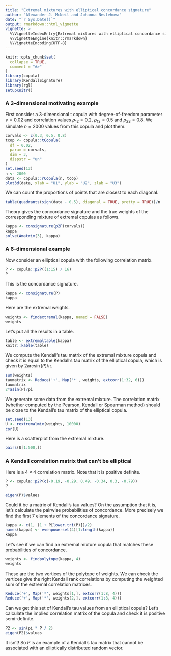 ```yaml
---
title: "Extremal mixtures with elliptical concordance signature"
author: "Alexander J. McNeil and Johanna Neslehova"
date: "`r Sys.Date()`"
output: rmarkdown::html_vignette
vignette: >
  %\VignetteIndexEntry{Extremal mixtures with elliptical concordance signature}
  %\VignetteEngine{knitr::rmarkdown}
  %\VignetteEncoding{UTF-8}
---
```


```r
knitr::opts_chunk$set(
  collapse = TRUE,
  comment = "#>"
)
library(copula)
library(KendallSignature)
library(rgl)
setupKnitr()
```

### A 3-dimensional motivating example

First consider a 3-dimensional t copula with degree-of-freedom parameter $\nu = 0.02$ and correlation values $\rho_{12} = 0.2$, $\rho_{13} = 0.5$ and $\rho_{23} = 0.8$. We simulate $n = 2000$ values from this copula and plot them.

```r
corvals <- c(0.3, 0.5, 0.8)
tcop <- copula::tCopula(
  df = 0.02,
  param = corvals,
  dim = 3,
  dispstr = "un"
)
set.seed(13)
n <- 2000
data <- copula::rCopula(n, tcop)
plot3d(data, xlab = "U1", ylab = "U2", zlab = "U3")
```

We can count the proportions of points that are closest to each diagonal.

```r
table(quadrants(sign(data - 0.5), diagonal = TRUE, pretty = TRUE))/n
```

Theory gives the concordance signature and the true weights of the corresponding mixture of extremal copulas as follows.

```r
kappa <- consignature(p2P(corvals))
kappa
solve(Amatrix(3), kappa)
```

### A 6-dimensional example

Now consider an elliptical copula with the following correlation matrix.

```r
P <- copula::p2P((1:15) / 16)
P
```

This is the concordance signature.
```r
kappa <- consignature(P)
kappa
```

Here are the extremal weights.
```r
weights <- findextremal(kappa, named = FALSE)
weights
```

Let's put all the results in a table.
```r
table <- extremaltable(kappa)
knitr::kable(table)
```

We compute the Kendall's tau matrix of the extremal mixture copula and check it is equal to the Kendall's tau matrix of the elliptical copula, which is given by $2\arcsin(P)/\pi$.
```r
sum(weights)
taumatrix <- Reduce('+', Map('*', weights, extcorr(1:32, 6)))
taumatrix
2*asin(P)/pi
```
We generate some data from the extremal mixture. The correlation matrix (whether computed by the Pearson, Kendall or Spearman method) should be close to the Kendall's tau matrix of the elliptical copula.
```r
set.seed(13)
U <- rextremalmix(weights, 10000)
cor(U)
```


Here is a scatterplot from the extremal mixture.
```r
pairs(U[1:500,])
```

### A Kendall correlation matrix that can't be elliptical

Here is a $4 \times 4$ correlation matrix. Note that it is positive definite.

```r
P <- copula::p2P(c(-0.19, -0.29, 0.49, -0.34, 0.3, -0.79))
P

eigen(P)$values
```

Could it be a matrix of Kendall's tau values? On the assumption that it is, let's calculate the pairwise probabilities of concordance. More precisely we find the first 7 elements of the concordance signature.

```r
kappa <- c(1, (1 + P[lower.tri(P)])/2)
names(kappa) <- evenpowerset(4)[1:length(kappa)]
kappa
```

Let's see if we can find an extremal mixture copula that matches these probabilities of concordance. 

```r
weights <- findpolytope(kappa, 4)
weights
```

These are the two vertices of the polytope of weights. We can check the vertices give the right Kendall rank correlations by computing the weighted sum of the extremal correlation matrices.

```r
Reduce('+', Map('*', weights[1,], extcorr(1:8, 4)))
Reduce('+', Map('*', weights[2,], extcorr(1:8, 4)))
```

Can we get this set of Kendall's tau values from an elliptical copula? Let's calculate the implied correlation matrix of the copula and check it is positive semi-definite.
```r
P2 <- sin(pi * P / 2)
eigen(P2)$values
```

It isn't! So $P$ is an example of a Kendall's tau matrix that cannot be associated with an elliptically distributed random vector.
